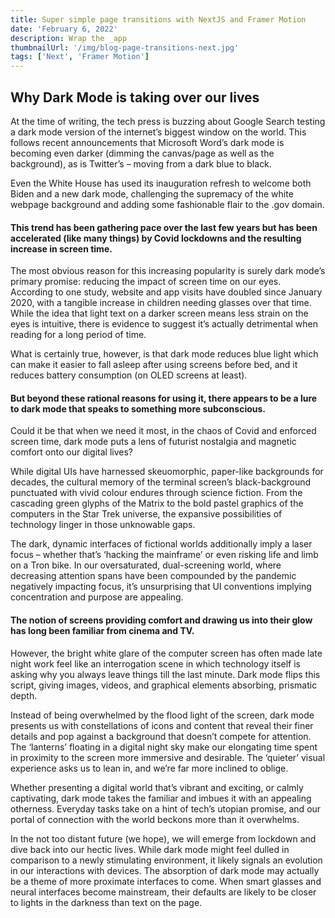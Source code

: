 ```yaml
---
title: Super simple page transitions with NextJS and Framer Motion
date: 'February 6, 2022'
description: Wrap the _app
thumbnailUrl: '/img/blog-page-transitions-next.jpg'
tags: ['Next', 'Framer Motion']
---
```


<h2>Why Dark Mode is taking over our lives</h2>

At the time of writing, the tech press is buzzing about Google Search testing a dark mode version of the internet’s biggest window on the world. This follows recent announcements that Microsoft Word’s dark mode is becoming even darker (dimming the canvas/page as well as the background), as is Twitter’s – moving from a dark blue to black.

Even the White House has used its inauguration refresh to welcome both Biden and a new dark mode, challenging the supremacy of the white webpage background and adding some fashionable flair to the .gov domain.

#### This trend has been gathering pace over the last few years but has been accelerated (like many things) by Covid lockdowns and the resulting increase in screen time.

The most obvious reason for this increasing popularity is surely dark mode’s primary promise: reducing the impact of screen time on our eyes. According to one study, website and app visits have doubled since January 2020, with a tangible increase in children needing glasses over that time. While the idea that light text on a darker screen means less strain on the eyes is intuitive, there is evidence to suggest it’s actually detrimental when reading for a long period of time.

What is certainly true, however, is that dark mode reduces blue light which can make it easier to fall asleep after using screens before bed, and it reduces battery consumption (on OLED screens at least).

#### But beyond these rational reasons for using it, there appears to be a lure to dark mode that speaks to something more subconscious.

Could it be that when we need it most, in the chaos of Covid and enforced screen time, dark mode puts a lens of futurist nostalgia and magnetic comfort onto our digital lives?

While digital UIs have harnessed skeuomorphic, paper-like backgrounds for decades, the cultural memory of the terminal screen’s black-background punctuated with vivid colour endures through science fiction. From the cascading green glyphs of the Matrix to the bold pastel graphics of the computers in the Star Trek universe, the expansive possibilities of technology linger in those unknowable gaps.

The dark, dynamic interfaces of fictional worlds additionally imply a laser focus – whether that’s ‘hacking the mainframe’ or even risking life and limb on a Tron bike. In our oversaturated, dual-screening world, where decreasing attention spans have been compounded by the pandemic negatively impacting focus, it’s unsurprising that UI conventions implying concentration and purpose are appealing.

#### The notion of screens providing comfort and drawing us into their glow has long been familiar from cinema and TV.

However, the bright white glare of the computer screen has often made late night work feel like an interrogation scene in which technology itself is asking why you always leave things till the last minute. Dark mode flips this script, giving images, videos, and graphical elements absorbing, prismatic depth.

Instead of being overwhelmed by the flood light of the screen, dark mode presents us with constellations of icons and content that reveal their finer details and pop against a background that doesn’t compete for attention. The ‘lanterns’ floating in a digital night sky make our elongating time spent in proximity to the screen more immersive and desirable. The ‘quieter’ visual experience asks us to lean in, and we’re far more inclined to oblige.

Whether presenting a digital world that’s vibrant and exciting, or calmly captivating, dark mode takes the familiar and imbues it with an appealing otherness. Everyday tasks take on a hint of tech’s utopian promise, and our portal of connection with the world beckons more than it overwhelms.

In the not too distant future (we hope), we will emerge from lockdown and dive back into our hectic lives. While dark mode might feel dulled in comparison to a newly stimulating environment, it likely signals an evolution in our interactions with devices. The absorption of dark mode may actually be a theme of more proximate interfaces to come. When smart glasses and neural interfaces become mainstream, their defaults are likely to be closer to lights in the darkness than text on the page.

